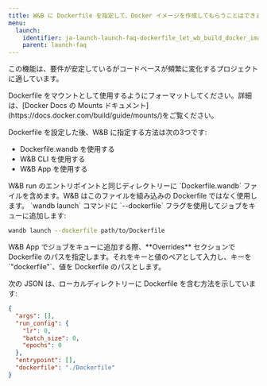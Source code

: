 ```yaml
---
title: W&B に Dockerfile を指定して、Docker イメージを作成してもらうことはできますか？
menu:
  launch:
    identifier: ja-launch-launch-faq-dockerfile_let_wb_build_docker_image_me
    parent: launch-faq
---
```


この機能は、要件が安定しているがコードベースが頻繁に変化するプロジェクトに適しています。

<Warning>
Dockerfile をマウントとして使用するようにフォーマットしてください。詳細は、[Docker Docs の Mounts ドキュメント](https://docs.docker.com/build/guide/mounts/)をご覧ください。
</Warning>

Dockerfile を設定した後、W&B に指定する方法は次の3つです:

* Dockerfile.wandb を使用する
* W&B CLI を使用する
* W&B App を使用する

<Tabs>
<Tab title="Dockerfile.wandb">
W&B run のエントリポイントと同じディレクトリーに `Dockerfile.wandb` ファイルを含めます。W&B はこのファイルを組み込みの Dockerfile ではなく使用します。
</Tab>
<Tab title="W&B CLI">
`wandb launch` コマンドに `--dockerfile` フラグを使用してジョブをキューに追加します:

```bash
wandb launch --dockerfile path/to/Dockerfile
```
</Tab>
<Tab title="W&B app">
W&B App でジョブをキューに追加する際、**Overrides** セクションで Dockerfile のパスを指定します。それをキーと値のペアとして入力し、キーを `"dockerfile"`、値を Dockerfile のパスとします。

次の JSON は、ローカルディレクトリーに Dockerfile を含む方法を示しています:

```json title="Launch job W&B App"
{
  "args": [],
  "run_config": {
    "lr": 0,
    "batch_size": 0,
    "epochs": 0
  },
  "entrypoint": [],
  "dockerfile": "./Dockerfile"
}
```
</Tab>
</Tabs>